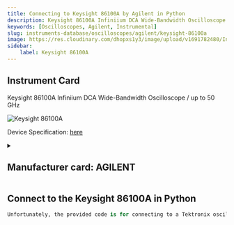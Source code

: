 ```yaml
---
title: Connecting to Keysight 86100A by Agilent in Python
description: Keysight 86100A Infiniium DCA Wide-Bandwidth Oscilloscope / up to 50 GHz
keywords: [Oscilloscopes, Agilent, Instrumental] 
slug: instruments-database/oscilloscopes/agilent/keysight-86100a 
image: https://res.cloudinary.com/dhopxs1y3/image/upload/v1691782480/Instruments/Oscilloscopes/Keysight-86100A/Keysight-86100A.jpg
sidebar:
    label: Keysight 86100A 
---
```



## Instrument Card

Keysight 86100A
Infiniium DCA Wide-Bandwidth Oscilloscope / up to 50 GHz


![Keysight 86100A](https://res.cloudinary.com/dhopxs1y3/image/upload/v1691782480/Instruments/Oscilloscopes/Keysight-86100A/Keysight-86100A.jpg)

Device Specification: [here](https://www.keysight.com/us/en/assets/9018-05081/service-manuals/9018-05081.pdf)

<details style={{ marginTop: "15px"}}>
<summary><h2 style={{display:'inline'}}>Manufacturer card: AGILENT</h2></summary>

![AGILENT](https://res.cloudinary.com/dhopxs1y3/image/upload/v1692126006/Instruments/Vendor%20Logos/Agilent.png)

Keysight Technologies, or Keysight, is an American company that manufactures electronics test and measurement equipment and software

- Headquarters: USA
- Yearly Revenue (millions, USD): 5420
- Vendor Website: [here](https://www.keysight.com/us/en/home.html)

</details>


<FeaturedInstrumentVideo category="OSCILLOSCOPES" />

## Connect to the Keysight 86100A in Python





<Tabs>

<SectionsCard category="OSCILLOSCOPES" manufacturer="Agilent"></SectionsCard>

<TabItem value="Instrumental" label="Instrumental">

```python
Unfortunately, the provided code is for connecting to a Tektronix oscilloscope, not a Keysight oscilloscope. Therefore, it cannot be used to connect to a Keysight 86100A oscilloscope.
```

</TabItem>
</Tabs>